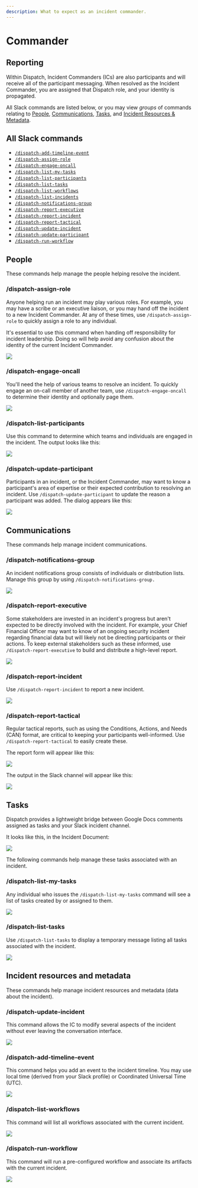```yaml
---
description: What to expect as an incident commander.
---
```


# Commander

## Reporting

Within Dispatch, Incident Commanders \(ICs\) are also participants and will receive all of the participant messaging. When resolved as the Incident Commander, you are assigned that Dispatch role, and your identity is propagated.

All Slack commands are listed below, or you may view _groups_ of commands relating to [People](#people), [Communications](#communications), [Tasks](#tasks), and [Incident Resources & Metadata](#incident-resources-and-metadata).

## All Slack commands

- [`/dispatch-add-timeline-event`](#%2Fdispatch-add-timeline-event)
- [`/dispatch-assign-role`](#%2Fdispatch-assign-role)
- [`/dispatch-engage-oncall`](#%2Fdispatch-engage-oncall)
- [`/dispatch-list-my-tasks`](#%2Fdispatch-list-my-tasks)
- [`/dispatch-list-participants`](#%2Fdispatch-list-participants)
- [`/dispatch-list-tasks`](#%2Fdispatch-list-tasks)
- [`/dispatch-list-workflows`](#%2Fdispatch-list-workflows)
- [`/dispatch-list-incidents`](#%2Fdispatch-list-incidents)
- [`/dispatch-notifications-group`](#%2Fdispatch-notifications-group)
- [`/dispatch-report-executive`](#%2Fdispatch-report-executive)
- [`/dispatch-report-incident`](#%2Fdispatch-report-incident)
- [`/dispatch-report-tactical`](#%2Fdispatch-report-tactical)
- [`/dispatch-update-incident`](#%2Fdispatch-update-incident)
- [`/dispatch-update-participant`](#%2Fdispatch-update-participant)
- [`/dispatch-run-workflow`](#%2Fdispatch-list-workflow)

## People

These commands help manage the people helping resolve the incident.

### /dispatch-assign-role

Anyone helping run an incident may play various roles. For example, you may have a scribe or an executive liaison, or you may hand off the incident to a new Incident Commander. At any of these times, use `/dispatch-assign-role` to quickly assign a role to any individual.

It's essential to use this command when handing off responsibility for incident leadership. Doing so will help avoid any confusion about the identity of the current Incident Commander.

<div style={{textAlign: 'center'}}>

![](/img/slack-conversation-assign-role.png)

</div>

### /dispatch-engage-oncall

You'll need the help of various teams to resolve an incident. To quickly engage an on-call member of another team, use `/dispatch-engage-oncall` to determine their identity and optionally page them.

<div style={{textAlign: 'center'}}>

![](/img/slack-conversation-engage-oncall.png)

</div>

### /dispatch-list-participants

Use this command to determine which teams and individuals are engaged in the incident. The output looks like this:

<div style={{textAlign: 'center'}}>

![](/img/slack-conversation-list-participants.png)

</div>

### /dispatch-update-participant

Participants in an incident, or the Incident Commander, may want to know a participant's area of expertise or their expected contribution to resolving an incident. Use `/dispatch-update-participant` to update the reason a participant was added. The dialog appears like this:

<div style={{textAlign: 'center'}}>

![](/img/slack-conversation-update-participant.png)

</div>

## Communications

These commands help manage incident communications.

### /dispatch-notifications-group

An incident notifications group consists of individuals or distribution lists. Manage this group by using `/dispatch-notifications-group.`

<div style={{textAlign: 'center'}}>

![](/img/slack-conversation-notifications-group.png)

</div>

### /dispatch-report-executive

Some stakeholders are invested in an incident's progress but aren't expected to be directly involved with the incident. For example, your Chief Financial Officer may want to know of an ongoing security incident regarding financial data but will likely not be directing participants or their actions. To keep external stakeholders such as these informed, use `/dispatch-report-executive` to build and distribute a high-level report.

<div style={{textAlign: 'center'}}>

![](/img/slack-conversation-report-executive.png)

</div>

### /dispatch-report-incident

Use `/dispatch-report-incident` to report a new incident.

<div style={{textAlign: 'center'}}>

![](/img/slack-conversation-report-incident.png)

</div>

### /dispatch-report-tactical

Regular tactical reports, such as using the Conditions, Actions, and Needs (CAN) format, are critical to keeping your participants well-informed. Use `/dispatch-report-tactical` to easily create these.

The report form will appear like this:

<div style={{textAlign: 'center'}}>

![](/img/slack-conversation-status-report.png)

</div>

The output in the Slack channel will appear like this:

<div style={{textAlign: 'center'}}>

![](/img/slack-conversation-status-report-response.png)

</div>

## Tasks

Dispatch provides a lightweight bridge between Google Docs comments assigned as tasks and your Slack incident channel.

It looks like this, in the Incident Document:

<div style={{textAlign: 'center'}}>

![](/img/google-docs-task-comment.png)

</div>

The following commands help manage these tasks associated with an incident.

### /dispatch-list-my-tasks

Any individual who issues the `/dispatch-list-my-tasks` command will see a list of tasks created by or assigned to them.

<div style={{textAlign: 'center'}}>

![](/img/slack-conversation-list-my-tasks.png)

</div>

### /dispatch-list-tasks

Use `/dispatch-list-tasks` to display a temporary message listing all tasks associated with the incident.

<div style={{textAlign: 'center'}}>

![](/img/slack-conversation-list-tasks.png)

</div>

## Incident resources and metadata

These commands help manage incident resources and metadata (data about the incident).

### /dispatch-update-incident

This command allows the IC to modify several aspects of the incident without ever leaving the conversation interface.

<div style={{textAlign: 'center'}}>

![](/img/slack-conversation-edit-incident.png)

</div>

### /dispatch-add-timeline-event

This command helps you add an event to the incident timeline. You may use local time (derived from your Slack profile) or Coordinated Universal Time (UTC).

<div style={{textAlign: 'center'}}>

![](/img/slack-conversation-add-timeline-event.png)

</div>

### /dispatch-list-workflows

This command will list all workflows associated with the current incident.

<div style={{textAlign: 'center'}}>

![](/img/slack-conversation-list-workflows.png)

</div>

### /dispatch-run-workflow

This command will run a pre-configured workflow and associate its artifacts with the current incident.

<div style={{textAlign: 'center'}}>

![](/img/slack-conversation-run-workflow.png)

</div>
